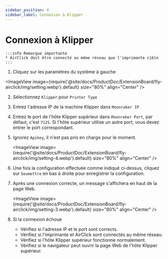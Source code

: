 ```yaml
---
sidebar_position: 4
sidebar_label: Connexion à Klipper
---
```


# Connexion à Klipper

    :::info Remarque importante
    * AirClick doit être connecté au même réseau que l'imprimante cible
    :::

1. Cliquez sur les paramètres du système à gauche

<ImageView image={require('@site/docs/ProductDoc/ExtensionBoard/fly-airclick/img/setting.webp').default} size="80%" align="Center" />

2. Sélectionnez `Klipper` pour `Printer Type`
3. Entrez l'adresse IP de la machine Klipper dans `Moonraker IP`
4. Entrez le port de l'hôte Klipper supérieur dans `Moonraker Port`, par défaut, c'est `7125`. Si l'hôte supérieur utilise un autre port, vous devez entrer le port correspondant.
5. Ignorez `Apikey`, il n'est pas pris en charge pour le moment.

    <ImageView image={require('@site/docs/ProductDoc/ExtensionBoard/fly-airclick/img/setting-4.webp').default} size="80%" align="Center" />

6. Une fois la configuration effectuée comme indiqué ci-dessus, cliquez sur `Soumettre` en bas à droite pour enregistrer la configuration.
7. Après une connexion correcte, un message s'affichera en haut de la page Web.

     <ImageView image={require('@site/docs/ProductDoc/ExtensionBoard/fly-airclick/img/setting-3.webp').default} size="80%" align="Center" />

8. Si la connexion échoue
    - Vérifiez si l'adresse IP et le port sont corrects.
    - Vérifiez si l'imprimante et AirClick sont connectés au même réseau.
    - Vérifiez si l'hôte Klipper supérieur fonctionne normalement.
    - Vérifiez si le navigateur peut ouvrir la page Web de l'hôte Klipper supérieur. 